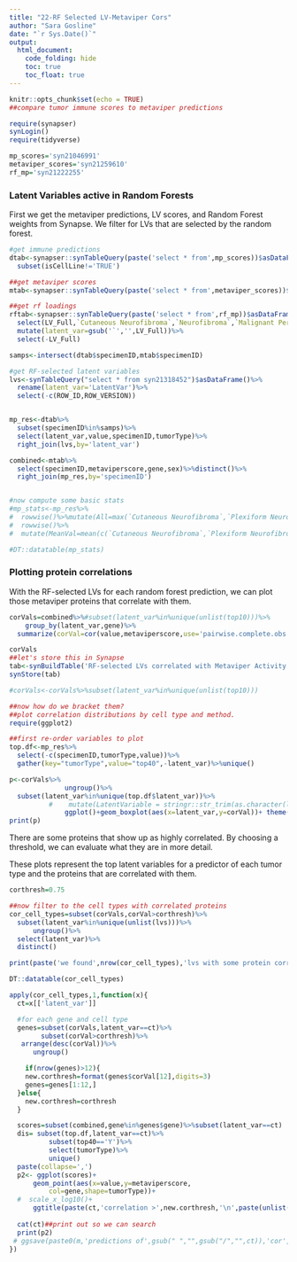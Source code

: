 ```yaml
---
title: "22-RF Selected LV-Metaviper Cors"
author: "Sara Gosline"
date: "`r Sys.Date()`"
output:
  html_document:
    code_folding: hide
    toc: true
    toc_float: true
---
```


```r
knitr::opts_chunk$set(echo = TRUE)
##compare tumor immune scores to metaviper predictions

require(synapser)
synLogin()
require(tidyverse)

mp_scores='syn21046991'
metaviper_scores='syn21259610'
rf_mp='syn21222255'

```

### Latent Variables active in Random Forests

First we get the metaviper predictions, LV scores, and Random Forest weights from Synapse. We filter for LVs that are selected by the random forest.

```r
#get immune predictions
dtab<-synapser::synTableQuery(paste('select * from',mp_scores))$asDataFrame()%>%
  subset(isCellLine!='TRUE')

##get metaviper scores
mtab<-synapser::synTableQuery(paste('select * from',metaviper_scores))$asDataFrame()

##get rf loadings
rftab<-synapser::synTableQuery(paste('select * from',rf_mp))$asDataFrame()%>%
  select(LV_Full,`Cutaneous Neurofibroma`,`Neurofibroma`,`Malignant Peripheral Nerve Sheath Tumor`,`Plexiform Neurofibroma`)%>%
  mutate(latent_var=gsub('`','',LV_Full))%>%
  select(-LV_Full)

samps<-intersect(dtab$specimenID,mtab$specimenID)

#get RF-selected latent variables
lvs<-synTableQuery("select * from syn21318452")$asDataFrame()%>%
  rename(latent_var='LatentVar')%>%
  select(-c(ROW_ID,ROW_VERSION))


mp_res<-dtab%>%
  subset(specimenID%in%samps)%>%
  select(latent_var,value,specimenID,tumorType)%>%
  right_join(lvs,by='latent_var')

combined<-mtab%>%
  select(specimenID,metaviperscore,gene,sex)%>%distinct()%>%
  right_join(mp_res,by='specimenID')


#now compute some basic stats
#mp_stats<-mp_res%>%
#  rowwise()%>%mutate(All=max(`Cutaneous Neurofibroma`,`Plexiform Neurofibroma`,`Malignant Peripheral Nerve Sheath Tumor`,Neurofibroma))%>%
#  rowwise()%>%
#  mutate(MeanVal=mean(c(`Cutaneous Neurofibroma`,`Plexiform Neurofibroma`,`Malignant Peripheral Nerve Sheath Tumor`,Neurofibroma)))

#DT::datatable(mp_stats)
```


### Plotting protein correlations
With the RF-selected LVs for each random forest prediction, we can plot those metaviper proteins that correlate with them. 


```r
corVals=combined%>%#subset(latent_var%in%unique(unlist(top10)))%>%
    group_by(latent_var,gene)%>%
  summarize(corVal=cor(value,metaviperscore,use='pairwise.complete.obs'),numSamps=n_distinct(specimenID))

corVals
##let's store this in Synapse
tab<-synBuildTable('RF-selected LVs correlated with Metaviper Activity',parent='syn21046734',corVals)
synStore(tab)

#corVals<-corVals%>%subset(latent_var%in%unique(unlist(top10)))
```


```r
##now how do we bracket them?
##plot correlation distributions by cell type and method.
require(ggplot2)

##first re-order variables to plot
top.df<-mp_res%>%
  select(-c(specimenID,tumorType,value))%>%
  gather(key="tumorType",value="top40",-latent_var)%>%unique()

p<-corVals%>%
              ungroup()%>%
  subset(latent_var%in%unique(top.df$latent_var))%>%
          #    mutate(LatentVariable = stringr::str_trim(as.character(latent_var), 20))%>%
              ggplot()+geom_boxplot(aes(x=latent_var,y=corVal))+ theme(axis.text.x = element_text(angle = 45, hjust = 1))+ggtitle("Correlation of metaviper proteins with lv")
print(p)
```

There are some proteins that show up as highly correlated. By choosing a threshold, we can evaluate what they are in more detail.

These plots represent the top latent variables for a predictor of each tumor type and the proteins that are correlated with them. 

```r
corthresh=0.75

##now filter to the cell types with correlated proteins
cor_cell_types=subset(corVals,corVal>corthresh)%>%
  subset(latent_var%in%unique(unlist(lvs)))%>%
      ungroup()%>%
  select(latent_var)%>%
  distinct()

print(paste('we found',nrow(cor_cell_types),'lvs with some protein correlation greater than',corthresh))

DT::datatable(cor_cell_types)

apply(cor_cell_types,1,function(x){
  ct=x[['latent_var']]

  #for each gene and cell type
  genes=subset(corVals,latent_var==ct)%>%
        subset(corVal>corthresh)%>%
   arrange(desc(corVal))%>%
      ungroup()

    if(nrow(genes)>12){
    new.corthresh=format(genes$corVal[12],digits=3)
    genes=genes[1:12,]
  }else{
    new.corthresh=corthresh
  }

  scores=subset(combined,gene%in%genes$gene)%>%subset(latent_var==ct)
  dis= subset(top.df,latent_var==ct)%>%
          subset(top40=='Y')%>%
          select(tumorType)%>%
          unique()
  paste(collapse=',')
  p2<- ggplot(scores)+
      geom_point(aes(x=value,y=metaviperscore,
          col=gene,shape=tumorType))+
  #  scale_x_log10()+
      ggtitle(paste(ct,'correlation >',new.corthresh,'\n',paste(unlist(dis),collapse=',')))
       
  cat(ct)##print out so we can search
  print(p2)
 # ggsave(paste0(m,'predictions of',gsub(" ","",gsub("/","",ct)),'cor',new.corthresh,'.pdf'))
})


```
